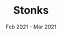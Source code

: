 ---
company: Passion Project
title: Stonks
date: Feb 2021 - Mar 2021
order: Feb 2021
description: [Investing focused social media platform allowing users to follow; discuss and track stocks individually and collectively, Designed with event driven architecture utilizing Apache Kafka for real time consumption of stock market data, Deployed a Redis Enterprise cluster to manage state between multiple microservices, Implemented a GraphQL API Gateway to aggregate data from MongoDB and 3rd party APIs; simplifying front end queries, Used NGINX as a reverse proxy and TLS termination layer in front of microservices; deployed on a Digital Ocean droplet]
journey: true
skills: [react, graphql, socketio, kafka, mongo, redis, nginx, digitalocean]
new: [react, graphql, socketio, kafka, redis, digitalocean, nginx]
company_short: n/a
type: Project – Stonks
learned: ^^^ Literally used all of the above for the first time ever, all in the same project !!!
repo: https://github.com/razamu15/project-stonks-public
---